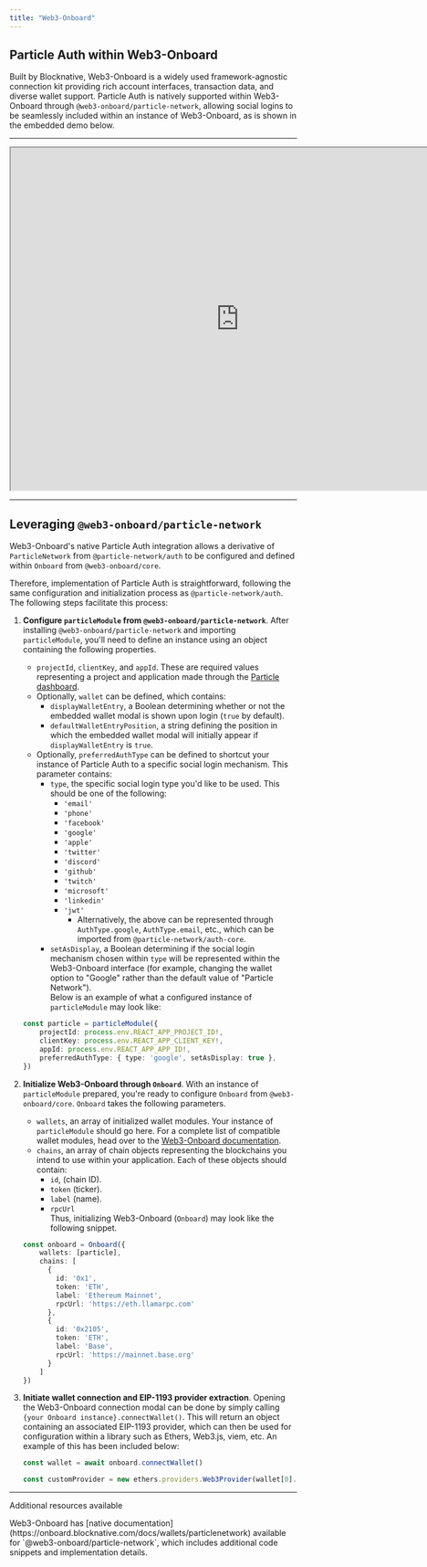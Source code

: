 ```yaml
---
title: "Web3-Onboard"
---
```


## Particle Auth within Web3-Onboard

Built by Blocknative, Web3-Onboard is a widely used framework-agnostic connection kit providing rich account interfaces, transaction data, and diverse wallet support. Particle Auth is natively supported within Web3-Onboard through `@web3-onboard/particle-network`, allowing social logins to be seamlessly included within an instance of Web3-Onboard, as is shown in the embedded demo below.

***

<iframe 
width="800"
height="600" 
src="https://particle-web3-onboard-demo.replit.app/"> 
</iframe>

***

## Leveraging `@web3-onboard/particle-network`

Web3-Onboard's native Particle Auth integration allows a derivative of `ParticleNetwork` from `@particle-network/auth` to be configured and defined within `Onboard` from `@web3-onboard/core`.

Therefore, implementation of Particle Auth is straightforward, following the same configuration and initialization process as `@particle-network/auth`. The following steps facilitate this process:

1. **Configure `particleModule` from `@web3-onboard/particle-network`**. After installing `@web3-onboard/particle-network` and importing `particleModule`, you'll need to define an instance using an object containing the following properties.
   - `projectId`, `clientKey`, and `appId`. These are required values representing a project and application made through the [Particle dashboard](https://dashboard.particle.network).
   - Optionally, `wallet` can be defined, which contains:
     - `displayWalletEntry`, a Boolean determining whether or not the embedded wallet modal is shown upon login (`true` by default).
     - `defaultWalletEntryPosition`, a string defining the position in which the embedded wallet modal will initially appear if `displayWalletEntry` is `true`.
   - Optionally, `preferredAuthType` can be defined to shortcut your instance of Particle Auth to a specific social login mechanism. This parameter contains:
     - `type`, the specific social login type you'd like to be used. This should be one of the following:
       - `'email'`
       - `'phone'`
       - `'facebook'`
       - `'google'`
       - `'apple'`
       - `'twitter'`
       - `'discord'`
       - `'github'`
       - `'twitch'`
       - `'microsoft'`
       - `'linkedin'`
       - `'jwt'`
         - Alternatively, the above can be represented through `AuthType.google`, `AuthType.email`, etc., which can be imported from `@particle-network/auth-core`.
     - `setAsDisplay`, a Boolean determining if the social login mechanism chosen within `type` will be represented within the Web3-Onboard interface (for example, changing the wallet option to "Google" rather than the default value of "Particle Network").  
       Below is an example of what a configured instance of `particleModule` may look like:
   ```typescript typescript
   const particle = particleModule({
       projectId: process.env.REACT_APP_PROJECT_ID!,
       clientKey: process.env.REACT_APP_CLIENT_KEY!,
       appId: process.env.REACT_APP_APP_ID!,
       preferredAuthType: { type: 'google', setAsDisplay: true },
   })
   ```
2. **Initialize Web3-Onboard through `Onboard`**. With an instance of `particleModule` prepared, you're ready to configure `Onboard` from `@web3-onboard/core`. `Onboard` takes the following parameters.
   - `wallets`, an array of initialized wallet modules. Your instance of `particleModule` should go here. For a complete list of compatible wallet modules, head over to the [Web3-Onboard documentation](https://onboard.blocknative.com/docs/overview/introduction).
   - `chains`, an array of chain objects representing the blockchains you intend to use within your application. Each of these objects should contain:
     - `id`, (chain ID).
     - `token` (ticker).
     - `label` (name).
     - `rpcUrl`  
       Thus, initializing Web3-Onboard (`Onboard`) may look like the following snippet.
   ```typescript typescript
   const onboard = Onboard({
       wallets: [particle],
       chains: [
         {
           id: '0x1',
           token: 'ETH',
           label: 'Ethereum Mainnet',
           rpcUrl: 'https://eth.llamarpc.com'
         },
         {
           id: '0x2105',
           token: 'ETH',
           label: 'Base',
           rpcUrl: 'https://mainnet.base.org'
         }
       ]
   })
   ```
3. **Initiate wallet connection and EIP-1193 provider extraction**. Opening the Web3-Onboard connection modal can be done by simply calling `{your Onboard instance}.connectWallet()`. This will return an object containing an associated EIP-1193 provider, which can then be used for configuration within a library such as Ethers, Web3.js, viem, etc. An example of this has been included below:

   ```typescript typescript
   const wallet = await onboard.connectWallet()

   const customProvider = new ethers.providers.Web3Provider(wallet[0].provider, "any");
   ```

***

<Tip>
<p>Additional resources available</p>
<p>Web3-Onboard has [native documentation](https://onboard.blocknative.com/docs/wallets/particlenetwork) available for `@web3-onboard/particle-network`, which includes additional code snippets and implementation details.</p>
</Tip>
